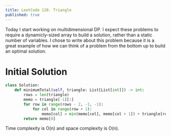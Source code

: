 ---
title: LeetCode 120. Triangle
published: true
---

Today I start working on multidimensional DP. I expect these problems to require a dynamicly-sized array
to build a solution, rather than a static number of variables.
I chose to write about this problem because it is a great example
of how we can think of a problem from the bottom up to build an optimal solution.

# Initial Solution
```python
class Solution:
    def minimumTotal(self, triangle: List[List[int]]) -> int:
        rows = len(triangle)
        memo = triangle[-1][:]
        for row in range(rows - 2, -1, -1):
            for col in range(row + 1):
                memo[col] = min(memo[col], memo[col + 1]) + triangle[row][col]
        return memo[0]
```
Time complexity is O(n) and space complexity is O(n).
